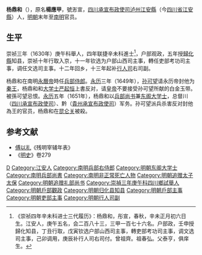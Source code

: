 '''杨鼎和'''（{{bd|？||1651年|}}），原名'''楊應甲'''，號浵宣，[[四川承宣布政使司|四川承宣布政使司]][[泸州|泸州]][[江安縣|江安縣]]（今[[四川省|四川省]][[江安縣|江安縣]]）人，[[明朝|明朝]]末年至[[南明|南明]]官员。

== 生平 ==
崇祯三年（1630年）庚午科舉人，四年联捷辛未科進士<ref>《崇祯四年辛未科进士三代履历》：杨鼎和，彤宣，春秋，辛未正月初六日生。江安人，庚午五名，会二百八十三，三甲一百七十六名。户部政，壬申授歸化知县，丁丑行取，戊寅钦选户部山西司主事，轉吏部考功司主事，调文选司主事，己卯调用，庚辰补行人司右司付。曾祖齊。祖春弘。父泰亨，俱庠生。</ref>，户部观政，五年授[[歸化縣|歸化縣]]知县，崇祯十年行取入京，十一年钦选为户部山西司主事，轉任吏部考功司主事，调任文选司主事。十二年回乡，十三年起补[[行人司|行人司]]右司副。

杨鼎和在南明[[永曆帝|永曆帝]]時任[[兵部侍郎|兵部侍郎]]。[[永曆_(南明)|永历]]三年（1649年），[[孙可望|孙可望]]请永历帝封他为[[秦王|秦王]]，杨鼎和和[[大学士|大学士]][[严起恒|严起恒]]上書反对，请[[皇帝|皇帝]]不要接受孙可望所献的白金玉带。被孫可望忌恨。[[永曆_(南明)|永历]]五年（1651年），杨鼎和以[[兵部尚书|兵部尚书]]兼[[东阁大学士|东阁大学士]]，总督川（[[四川承宣布政使司|四川承宣布政使司]]）、黔（[[貴州承宣布政使司|貴州承宣布政使司]]）军务。孙可望派兵杀害反对封他為王的官员，杨鼎和在[[昆仑关|昆仑关]]被殺。

==参考文献==
{{reflist}}
*[[傅以礼|傅以礼]]《残明宰辅年表》
*《[[明史|明史]]》卷279

{{崇禎四年辛未科殿試金榜}}

{{Authority control}}

{{DEFAULTSORT:Y楊}}
[[Category:楊姓|D]]
[[Category:江安人|Category:江安人]]
[[Category:南明兵部右侍郎|Category:南明兵部右侍郎]]
[[Category:明朝东阁大学士|Category:明朝东阁大学士]]
[[Category:南明兵部尚書|Category:南明兵部尚書]]
[[Category:南明非正常死亡人物|Category:南明非正常死亡人物]]
[[Category:明朝追赠太子太保|Category:明朝追赠太子太保]]
[[Category:明朝追赠礼部尚书|Category:明朝追赠礼部尚书]]
[[Category:崇禎三年庚午科四川鄉試舉人|Category:崇禎三年庚午科四川鄉試舉人]]
[[Category:明朝戶部觀政|Category:明朝戶部觀政]]
[[Category:明朝归化县知县|Category:明朝归化县知县]]
[[Category:明朝戶部主事|Category:明朝戶部主事]]
[[Category:明朝吏部主事|Category:明朝吏部主事]]
[[Category:明朝行人司副|Category:明朝行人司副]]